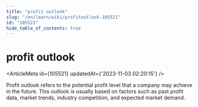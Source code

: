 ```yaml
---
title: "profit outlook"
slug: "/en/learn/wiki/profitoutlook-105521"
id: "105521"
hide_table_of_contents: true
---
```



# profit outlook

<ArticleMeta id={105521} updatedAt={'2023-11-03 02:20:15'} />
<div className='border-solid border-b border-t-0 my-4 border-[var(--ifm-color-gray-300)]' />

Profit outlook refers to the potential profit level that a company may achieve in the future. This outlook is usually based on factors such as past profit data, market trends, industry competition, and expected market demand.
